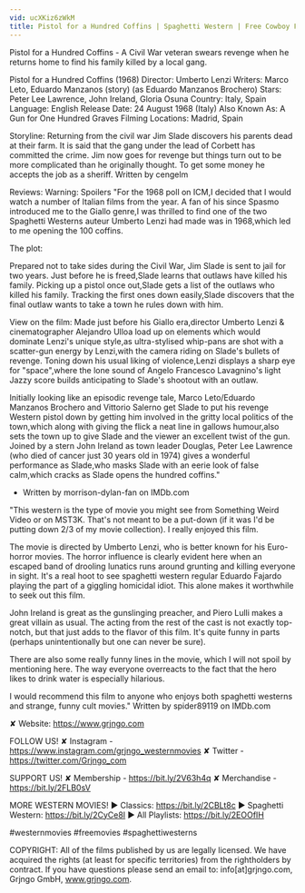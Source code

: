 ```yaml
---
vid: ucXKiz6zWkM
title: Pistol for a Hundred Coffins | Spaghetti Western | Free Cowboy Film
---
```


Pistol for a Hundred Coffins - A Civil War veteran swears revenge when he returns home to find his family killed by a local gang.

Pistol for a Hundred Coffins (1968)
Director: Umberto Lenzi
Writers: Marco Leto, Eduardo Manzanos (story) (as Eduardo Manzanos Brochero)
Stars: Peter Lee Lawrence, John Ireland, Gloria Osuna
Country: Italy, Spain
Language: English
Release Date: 24 August 1968 (Italy) 
Also Known As: A Gun for One Hundred Graves 
Filming Locations: Madrid, Spain 

Storyline: 
Returning from the civil war Jim Slade discovers his parents dead at their farm. It is said that the gang under the lead of Corbett has committed the crime. Jim now goes for revenge but things turn out to be more complicated than he originally thought. To get some money he accepts the job as a sheriff. Written by cengelm

Reviews: 
Warning: Spoilers
"For the 1968 poll on ICM,I decided that I would watch a number of Italian films from the year. A fan of his since Spasmo introduced me to the Giallo genre,I was thrilled to find one of the two Spaghetti Westerns auteur Umberto Lenzi had made was in 1968,which led to me opening the 100 coffins.

The plot:

Prepared not to take sides during the Civil War, Jim Slade is sent to jail for two years. Just before he is freed,Slade learns that outlaws have killed his family. Picking up a pistol once out,Slade gets a list of the outlaws who killed his family. Tracking the first ones down easily,Slade discovers that the final outlaw wants to take a town he rules down with him.

View on the film:
Made just before his Giallo era,director Umberto Lenzi & cinematographer Alejandro Ulloa load up on elements which would dominate Lenzi's unique style,as ultra-stylised whip-pans are shot with a scatter-gun energy by Lenzi,with the camera riding on Slade's bullets of revenge. Toning down his usual liking of violence,Lenzi displays a sharp eye for "space",where the lone sound of Angelo Francesco Lavagnino's light Jazzy score builds anticipating to Slade's shootout with an outlaw.

Initially looking like an episodic revenge tale, Marco Leto/Eduardo Manzanos Brochero and Vittorio Salerno get Slade to put his revenge Western pistol down by getting him involved in the gritty local politics of the town,which along with giving the flick a neat line in gallows humour,also sets the town up to give Slade and the viewer an excellent twist of the gun. Joined by a stern John Ireland as town leader Douglas, Peter Lee Lawrence (who died of cancer just 30 years old in 1974) gives a wonderful performance as Slade,who masks Slade with an eerie look of false calm,which cracks as Slade opens the hundred coffins." 
- Written by morrison-dylan-fan on IMDb.com

"This western is the type of movie you might see from Something Weird Video or on MST3K. That's not meant to be a put-down (if it was I'd be putting down 2/3 of my movie collection). I really enjoyed this film.

The movie is directed by Umberto Lenzi, who is better known for his Euro-horror movies. The horror influence is clearly evident here when an escaped band of drooling lunatics runs around grunting and killing everyone in sight. It's a real hoot to see spaghetti western regular Eduardo Fajardo playing the part of a giggling homicidal idiot. This alone makes it worthwhile to seek out this film.

John Ireland is great as the gunslinging preacher, and Piero Lulli makes a great villain as usual. The acting from the rest of the cast is not exactly top-notch, but that just adds to the flavor of this film. It's quite funny in parts (perhaps unintentionally but one can never be sure).

There are also some really funny lines in the movie, which I will not spoil by mentioning here. The way everyone overreacts to the fact that the hero likes to drink water is especially hilarious.

I would recommend this film to anyone who enjoys both spaghetti westerns and strange, funny cult movies." Written by spider89119 on IMDb.com

✘ Website: https://www.grjngo.com

FOLLOW US!
✘ Instagram - https://www.instagram.com/grjngo_westernmovies
✘ Twitter - https://twitter.com/Grjngo_com

SUPPORT US!
✘ Membership - https://bit.ly/2V63h4q
✘ Merchandise - https://bit.ly/2FLB0sV

MORE WESTERN MOVIES! 
► Classics: https://bit.ly/2CBLt8c 
► Spaghetti Western: https://bit.ly/2CyCe8I 
► All Playlists: https://bit.ly/2EOOfIH 

#westernmovies #freemovies #spaghettiwesterns

COPYRIGHT: All of the films published by us are legally licensed. We have acquired the rights (at least for specific territories) from the rightholders by contract. If you have questions please send an email to: info[at]grjngo.com, Grjngo GmbH, www.grjngo.com.